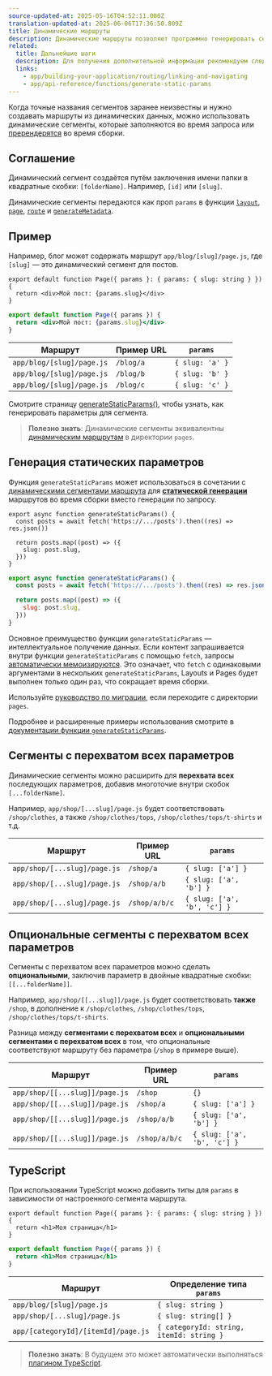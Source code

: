 ```yaml
---
source-updated-at: 2025-05-16T04:52:11.000Z
translation-updated-at: 2025-06-06T17:36:50.809Z
title: Динамические маршруты
description: Динамические маршруты позволяют программно генерировать сегменты пути из динамических данных.
related:
  title: Дальнейшие шаги
  description: Для получения дополнительной информации рекомендуем следующие разделы
  links:
    - app/building-your-application/routing/linking-and-navigating
    - app/api-reference/functions/generate-static-params
---
```


Когда точные названия сегментов заранее неизвестны и нужно создавать маршруты из динамических данных, можно использовать динамические сегменты, которые заполняются во время запроса или [пререндерятся](#generating-static-params) во время сборки.

## Соглашение

Динамический сегмент создаётся путём заключения имени папки в квадратные скобки: `[folderName]`. Например, `[id]` или `[slug]`.

Динамические сегменты передаются как проп `params` в функции [`layout`](/docs/app/api-reference/file-conventions/layout), [`page`](/docs/app/api-reference/file-conventions/page), [`route`](/docs/app/building-your-application/routing/route-handlers) и [`generateMetadata`](/docs/app/api-reference/functions/generate-metadata#generatemetadata-function).

## Пример

Например, блог может содержать маршрут `app/blog/[slug]/page.js`, где `[slug]` — это динамический сегмент для постов.

```tsx filename="app/blog/[slug]/page.tsx" switcher
export default function Page({ params }: { params: { slug: string } }) {
  return <div>Мой пост: {params.slug}</div>
}
```

```jsx filename="app/blog/[slug]/page.js" switcher
export default function Page({ params }) {
  return <div>Мой пост: {params.slug}</div>
}
```

| Маршрут                   | Пример URL | `params`        |
| ------------------------- | ---------- | --------------- |
| `app/blog/[slug]/page.js` | `/blog/a`  | `{ slug: 'a' }` |
| `app/blog/[slug]/page.js` | `/blog/b`  | `{ slug: 'b' }` |
| `app/blog/[slug]/page.js` | `/blog/c`  | `{ slug: 'c' }` |

Смотрите страницу [generateStaticParams()](#generating-static-params), чтобы узнать, как генерировать параметры для сегмента.

> **Полезно знать**: Динамические сегменты эквивалентны [динамическим маршрутам](/docs/app/building-your-application/routing/dynamic-routes) в директории `pages`.

## Генерация статических параметров

Функция `generateStaticParams` может использоваться в сочетании с [динамическими сегментами маршрута](/docs/app/building-your-application/routing/dynamic-routes) для [**статической генерации**](/docs/app/building-your-application/rendering/server-components#static-rendering-default) маршрутов во время сборки вместо генерации по запросу.

```tsx filename="app/blog/[slug]/page.tsx" switcher
export async function generateStaticParams() {
  const posts = await fetch('https://.../posts').then((res) => res.json())

  return posts.map((post) => ({
    slug: post.slug,
  }))
}
```

```jsx filename="app/blog/[slug]/page.js" switcher
export async function generateStaticParams() {
  const posts = await fetch('https://.../posts').then((res) => res.json())

  return posts.map((post) => ({
    slug: post.slug,
  }))
}
```

Основное преимущество функции `generateStaticParams` — интеллектуальное получение данных. Если контент запрашивается внутри функции `generateStaticParams` с помощью `fetch`, запросы [автоматически мемоизируются](/docs/app/building-your-application/caching#request-memoization). Это означает, что `fetch` с одинаковыми аргументами в нескольких `generateStaticParams`, Layouts и Pages будет выполнен только один раз, что сокращает время сборки.

Используйте [руководство по миграции](/docs/app/building-your-application/upgrading/app-router-migration#dynamic-paths-getstaticpaths), если переходите с директории `pages`.

Подробнее и расширенные примеры использования смотрите в [документации функции `generateStaticParams`](/docs/app/api-reference/functions/generate-static-params).

## Сегменты с перехватом всех параметров

Динамические сегменты можно расширить для **перехвата всех** последующих параметров, добавив многоточие внутри скобок `[...folderName]`.

Например, `app/shop/[...slug]/page.js` будет соответствовать `/shop/clothes`, а также `/shop/clothes/tops`, `/shop/clothes/tops/t-shirts` и т.д.

| Маршрут                      | Пример URL    | `params`                    |
| ---------------------------- | ------------- | --------------------------- |
| `app/shop/[...slug]/page.js` | `/shop/a`     | `{ slug: ['a'] }`           |
| `app/shop/[...slug]/page.js` | `/shop/a/b`   | `{ slug: ['a', 'b'] }`      |
| `app/shop/[...slug]/page.js` | `/shop/a/b/c` | `{ slug: ['a', 'b', 'c'] }` |

## Опциональные сегменты с перехватом всех параметров

Сегменты с перехватом всех параметров можно сделать **опциональными**, заключив параметр в двойные квадратные скобки: `[[...folderName]]`.

Например, `app/shop/[[...slug]]/page.js` будет соответствовать **также** `/shop`, в дополнение к `/shop/clothes`, `/shop/clothes/tops`, `/shop/clothes/tops/t-shirts`.

Разница между **сегментами с перехватом всех** и **опциональными сегментами с перехватом всех** в том, что опциональные соответствуют маршруту без параметра (`/shop` в примере выше).

| Маршрут                        | Пример URL    | `params`                    |
| ------------------------------ | ------------- | --------------------------- |
| `app/shop/[[...slug]]/page.js` | `/shop`       | `{}`                        |
| `app/shop/[[...slug]]/page.js` | `/shop/a`     | `{ slug: ['a'] }`           |
| `app/shop/[[...slug]]/page.js` | `/shop/a/b`   | `{ slug: ['a', 'b'] }`      |
| `app/shop/[[...slug]]/page.js` | `/shop/a/b/c` | `{ slug: ['a', 'b', 'c'] }` |

## TypeScript

При использовании TypeScript можно добавить типы для `params` в зависимости от настроенного сегмента маршрута.

```tsx filename="app/blog/[slug]/page.tsx" switcher
export default function Page({ params }: { params: { slug: string } }) {
  return <h1>Моя страница</h1>
}
```

```jsx filename="app/blog/[slug]/page.js" switcher
export default function Page({ params }) {
  return <h1>Моя страница</h1>
}
```

| Маршрут                               | Определение типа `params`               |
| ------------------------------------- | --------------------------------------- |
| `app/blog/[slug]/page.js`            | `{ slug: string }`                     |
| `app/shop/[...slug]/page.js`         | `{ slug: string[] }`                   |
| `app/[categoryId]/[itemId]/page.js`  | `{ categoryId: string, itemId: string }` |

> **Полезно знать**: В будущем это может автоматически выполняться [плагином TypeScript](/docs/app/building-your-application/configuring/typescript#typescript-plugin).